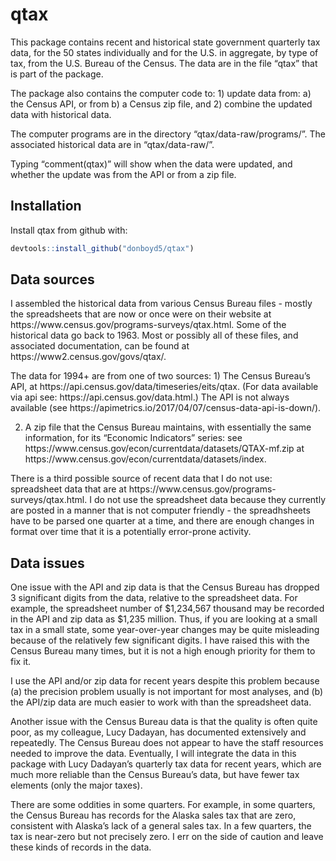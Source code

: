 # qtax

This package contains recent and historical state government quarterly tax data, for the 50 states individually and for the U.S. in aggregate, by type of tax, from the U.S. Bureau of the Census. The data are in the file "qtax" that is part of the package.

The package also contains the computer code to:
1) update data from:
a) the Census API, or from
b) a Census zip file, 
and
2) combine the updated data with historical data.

The computer programs are in the directory "qtax/data-raw/programs/". The associated historical data are in "qtax/data-raw/".

Typing "comment(qtax)" will show when the data were updated, and whether the update was from the API or from a zip file.

## Installation

Install qtax from github with:
  
```r
devtools::install_github("donboyd5/qtax")
```


## Data sources

I assembled the historical data from various Census Bureau files - mostly the spreadsheets that are now or once were on their website at https://www.census.gov/programs-surveys/qtax.html. Some of the historical data go back to 1963. Most or possibly all of these files, and associated documentation, can be found at https://www2.census.gov/govs/qtax/.

The data for 1994+ are from one of two sources:
1) The Census Bureau's API, at https://api.census.gov/data/timeseries/eits/qtax. (For data available via api see: https://api.census.gov/data.html.) The API is not always available (see https://apimetrics.io/2017/04/07/census-data-api-is-down/).

2) A zip file that the Census Bureau maintains, with essentially the same information, for its "Economic Indicators" series: see  https://www.census.gov/econ/currentdata/datasets/QTAX-mf.zip at https://www.census.gov/econ/currentdata/datasets/index.

There is a third possible source of recent data that I do not use: spreadsheet data that are at https://www.census.gov/programs-surveys/qtax.html. I do not use the spreadsheet data because they currently are posted in a manner that is not computer friendly - the spreadhsheets have to be parsed one quarter at a time, and there are enough changes in format over time that it is a potentially error-prone activity.

## Data issues

One issue with the API and zip data is that the Census Bureau has dropped 3 significant digits from the data, relative to the spreadsheet data. For example, the spreadsheet number of $1,234,567 thousand may be recorded in the API and zip data as $1,235 million. Thus, if you are looking at a small tax in a small state, some year-over-year changes may be quite misleading because of the relatively few significant digits. I have raised this with the Census Bureau many times, but it is not a high enough priority for them to fix it.

I use the API and/or zip data for recent years despite this problem because (a) the precision problem usually is not important for most analyses, and (b) the API/zip data are much easier to work with than the spreadsheet data.

Another issue with the Census Bureau data is that the quality is often quite poor, as my colleague, Lucy Dadayan, has documented extensively and repeatedly. The Census Bureau does not appear to have the staff resources needed to improve the data. Eventually, I will integrate the data in this package with Lucy Dadayan's quarterly tax data for recent years, which are much more reliable than the Census Bureau's data, but have fewer tax elements (only the major taxes).

There are some oddities in some quarters. For example, in some quarters, the Census Bureau has records for the Alaska sales tax that are zero, consistent with Alaska's lack of a general sales tax. In a few quarters, the tax is near-zero but not precisely zero. I err on the side of caution and leave these kinds of records in the data.


